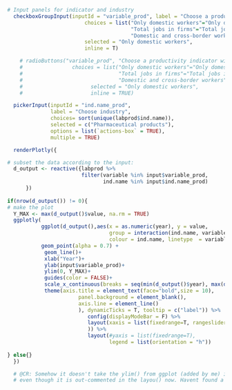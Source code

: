 
```r


# Input panels for indicator and industry
  checkboxGroupInput(inputId = "variable_prod", label = "Choose a productivity indicator with:",
                         choices = list("Only domestic workers"="Only domestic workers",
                                        "Total jobs in firms"="Total jobs in firms",
                                        "Domestic and cross-border workers"="Domestic and cross-border workers"),
                         selected = "Only domestic workers",
                         inline = T)

    # radioButtons("variable_prod", "Choose a productivity indicator with:",
    #                choices = list("Only domestic workers"="Only domestic workers",
    #                               "Total jobs in firms"="Total jobs in firms",
    #                               "Domestic and cross-border workers"="Domestic and cross-border workers"),
    #                      selected = "Only domestic workers",
    #                      inline = TRUE)

  pickerInput(inputId = "ind.name_prod",
              label = "Choose industry", 
              choices= sort(unique(labprod$ind.name)),
              selected = c("Pharmaceutical products"),
              options = list(`actions-box` = TRUE),
              multiple = TRUE)

  renderPlotly({

# subset the data according to the input:
  d_output <- reactive({labprod %>%
                        filter(variable %in% input$variable_prod,
                               ind.name %in% input$ind.name_prod)
      })
  
if(nrow(d_output()) != 0){
# make the plot
  Y_MAX <- max(d_output()$value, na.rm = TRUE)
  ggplotly(  
           ggplot(d_output(),aes(x = as.numeric(year), y = value, 
                                 group = interaction(ind.name, variable, sep = ": "), 
                                 colour = ind.name, linetype  = variable, label = Industry)) +
           geom_point(alpha = 0.7) +  
            geom_line()+
            xlab("Year")+
            ylab(input$variable_prod)+
            ylim(0, Y_MAX)+
            guides(color = FALSE)+
            scale_x_continuous(breaks = seq(min(d_output()$year), max(d_output()$year), by = 5)) +
            theme(axis.title = element_text(face="bold",size = 10),
                       panel.background = element_blank(),
                       axis.line = element_line()
                       ), dynamicTicks = T, tooltip = c("label")) %>%
                          config(displayModeBar = F) %>%
                          layout(xaxis = list(fixedrange=T, rangeslider = list(type = "date", visible=T)
                          )) %>%
                          layout(#yaxis = list(fixedrange=T),
                                 legend = list(orientation = "h"))
    
} else{}  
  })

  # @CR: Somehow it doesn't take the ylim() from ggplot (added by me) i.e. plotly seems to overwrite the yaxis
  # even though it is out-commented in the layou() now. Havent found a solution yet

  
```
